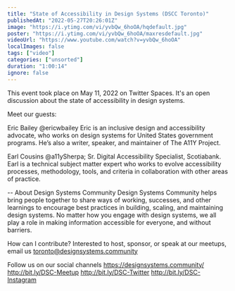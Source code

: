 ```yaml
---
title: "State of Accessibility in Design Systems (DSCC Toronto)"
publishedAt: "2022-05-27T20:26:01Z"
image: "https://i.ytimg.com/vi/yvbQw_6hoOA/hqdefault.jpg"
poster: "https://i.ytimg.com/vi/yvbQw_6hoOA/maxresdefault.jpg"
videoUrl: "https://www.youtube.com/watch?v=yvbQw_6hoOA"
localImages: false
tags: ["video"]
categories: ["unsorted"]
duration: "1:00:14"
ignore: false
---
```

This event took place on May 11, 2022 on Twitter Spaces. It's an open discussion about the state of accessibility in design systems.

Meet our guests:

Eric Bailey @ericwbailey
Eric is an inclusive design and accessibility advocate, who works on design systems for United States government programs. He’s also a writer, speaker, and maintainer of The A11Y Project.

Earl Cousins @a11ySherpa; Sr. Digital Accessibility Specialist, Scotiabank.
Earl is a technical subject matter expert who works to evolve accessibility processes, methodology, tools, and criteria in collaboration with other areas of practice.

--
About Design Systems Community
Design Systems Community helps bring people together to share ways of working, successes, and other learnings to encourage best practices in building, scaling, and maintaining design systems. No matter how you engage with design systems, we all play a role in making information accessible for everyone, and without barriers.

How can I contribute?
Interested to host, sponsor, or speak at our meetups, email us toronto@designsystems.community

Follow us on our social channels
https://designsystems.community/
http://bit.ly/DSC-Meetup
http://bit.ly/DSC-Twitter
http://bit.ly/DSC-Instagram
